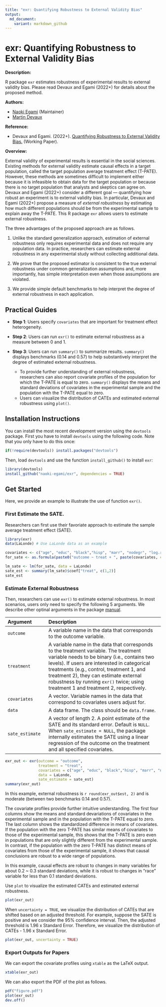 ```yaml
---
title: "exr: Quantifying Robustness to External Validity Bias"
output: 
  md_document:
    variant: markdown_github
---
```


# exr: Quantifying Robustness to External Validity Bias

**Description:** 

R package `exr` estimates robustness of experimental results to external validity bias. Please read Devaux and Egami (2022+) for details about the proposed method. 

**Authors:** 

- [Naoki Egami](https://naokiegami.com) (Maintainer)
- [Martin Devaux](https://polisci.columbia.edu/content/martin-samuel-devaux)

**Reference:** 
 
  - Devaux and Egami. (2022+). [Quantifying Robustness to External Validity Bias.](https://naokiegami.com/paper/external_robust.pdf) (Working Paper).

**Overview:** 

External validity of experimental results is essential in the social sciences. Existing methods for external validity estimate causal effects in a target population, called the target population average treatment effect (T-PATE). However, these methods are sometimes difficult to implement either because it is infeasible to obtain data for the target population or because there is no target population that analysts and skeptics can agree on. Devaux and Egami (2022+) consider a different goal --- quantifying how robust an experiment is to external validity bias. In particular, Devaux and Egami (2022+) propose a measure of *external robustness* by estimating how much different populations should be from the experimental sample to explain away the T-PATE. This R package `exr` allows users to estimate external robustness. 

The three advantages of the proposed approach are as follows. 

(1) Unlike the standard generalization approach, estimation of external robustness only requires experimental data and does not require any population data. In practice, researchers can estimate external robustness in any experimental study without collecting additional data. 

(2) We prove that the proposed estimator is consistent to the true external robustness under common generalization assumptions and, more importantly, has simple interpretation even when those assumptions are violated. 

(3) We provide simple default benchmarks to help interpret the degree of external robustness in each application.

## Practical Guides

* **Step 1**: Users specify `covariates` that are important for treatment effect heterogeneity.

* **Step 2**: Users can run `exr()` to estimate external robustness as a measure between 0 and 1. 

* **Step 3**: Users can run `summary()` to summarize results. `summary()` displays benchmarks (0.14 and 0.57) to help substantively interpret the degree of estimated external robustness. 
    * To provide further understanding of external robustness, researchers can also report covariate profiles of the population for which the T-PATE is equal to zero. `summary()` displays the means and standard deviations of covariates in the experimental sample and the population with the T-PATE equal to zero.
    * Users can visualize the distribution of CATEs and estimated external robustness using `plot()`.

## Installation Instructions
You can install the most recent development version using the `devtools` package. First you have to install `devtools` using the following code. Note that you only have to do this once:
```r
if(!require(devtools)) install.packages("devtools")
```   

Then, load `devtools` and use the function `install_github()` to install `exr`:
```r
library(devtools)
install_github("naoki-egami/exr", dependencies = TRUE)
```  

## Get Started 
Here, we provide an example to illustrate the use of function `exr()`.

### First Estimate the SATE. 
Researchers can first use their favoriate approach to estimate the sample average treatment effect (SATE). 

```r
library(exr)
data(LaLonde) # Use LaLonde data as an example

covariates <- c("age", "educ", "black","hisp", "marr", "nodegr", "log.re75","u75") 
for_sate <- as.formula(paste0("outcome ~ treat + ", paste(covariates, collapse = "+")))

lm_sate <- lm(for_sate, data = LaLonde)
sate_est <- summary(lm_sate)$coef["treat", c(1,2)]
sate_est
```

### Estimate External Robustness
Then, researchers can use `exr()` to estimate external robustness. In most scenarios, users only need to specify the following 5 arguments. We describe other optinal arguments in the package [manual](https://github.com/naoki-egami/exr/blob/master/manual/exr_0.1.0.pdf).  

| Argument | Description              |
|:-------- | :------------------------|
|`outcome` | A variable name in the data that corresponds to the outcome variable.|
|`treatment` | A variable name in the data that corresponds to the treatment variable. The treatment variable needs to be binary (i.e., contains two levels). If users are interested in categorical treatments (e.g., control, treatment 1, and treatment 2), they can estimate external robustness by running `exr()` twice; using treatment 1 and treatment 2, respectively.|
|`covariates` | A vector. Variable names in the data that correspond to covariates users adjust for.|
| `data`    | A data frame. The class should be `data.frame`. |
| `sate_estimate` | A vector of length 2. A point estimate of the SATE and its standard error. Default is `NULL`. When `sate_estimate = NULL`, the package internally estimates the SATE using a linear regression of the outcome on the treatment and all specified covariates.| 

```r
exr_out <- exr(outcome = "outcome", 
               treatment = "treat", 
               covariates = c("age", "educ", "black","hisp", "marr", "nodegr", "log.re75","u75"), 
               data = LaLonde,
               sate_estimate = sate_est) 
summary(exr_out)
```

In this example, external robustness is `r round(exr_out$est, 2)` and is moderate (between two benchmarks $0.14$ and $0.57$). 

The covariate profiles provide further intuitive understanding. The first four columns show the means and standard devariations of covariates in the experimental sample and in the population with the T-PATE equal to zero. The last column shows the standardized difference in means of covariates. If the population with the zero T-PATE has similar means of covariates to those of the experimental sample, this shows that the T-PATE is zero even in populations that are only slightly different from the experimental sample. In contrast, if the population with the zero T-PATE has distinct means of covariates from those of the experimental sample, it shows that causal conclusions are robust to a wide range of populations.

In this example, causal effects are robust to changes in many variables for about 0.2 ~ 0.3 standard deviations, while it is robust to changes in "race" variable for less than 0.1 standard deviations.
  
Use `plot` to visualize the estimated CATEs and estimated external robustness.
```r
plot(exr_out)
```

When `uncertainty = TRUE`, we visualize the distribution of CATEs that are shifted based on an adjusted threshold. For example, suppose the SATE is positive and we consider the 95% confidence interval. Then, the adjusted threshold is 1.96 x Standard Error. Therefore, we visualize the distribution of CATEs - 1.96 x Standard Error. 

```r
plot(exr_out, uncertainty = TRUE)
```

### Export Outputs for Papers
We can export the covariate profiles using `xtable` as the LaTeX output.
```r
xtable(exr_out)
```

We can also export the PDF of the plot as follows.
```r
pdf("figure.pdf")
plot(exr_out)
dev.off()
```
